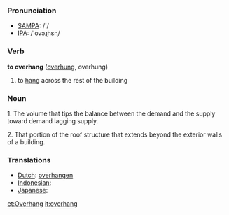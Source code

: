 === Pronunciation ===
*[[w:SAMPA|SAMPA]]: /'/
*[[w:IPA|IPA]]: /'ovəɻhεɳ/

=== Verb ===

'''to overhang''' ([[overhung]], overhung)

# to [[hang]] across the rest of the building


=== Noun ===

1. The volume that tips the balance between the demand and the supply toward demand lagging supply.

2. That portion of the roof structure that extends beyond the exterior walls of a building.

=== Translations ===
*[[Dutch]]: [[overhangen]]
*[[Indonesian]]: [[]]
*[[Japanese]]: [[]]

[[et:Overhang]]
[[it:overhang]]